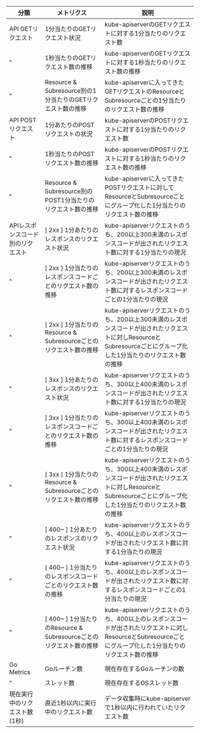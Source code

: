 | 分類                           | メトリクス                                                | 説明                                                                                                                               |
| ---------------------------- | ---------------------------------------------------- | -------------------------------------------------------------------------------------------------------------------------------- |
| API GETリクエスト                 | 1分当たりのGETリクエスト状況                                     | kube-apiserverのGETリクエストに対する1分当たりのリクエスト数                                                                                          |
| ^                            | 1秒当たりのGETリクエスト数の推移                                   | kube-apiserverのGETリクエストに対する1秒当たりのリクエスト数の推移                                                                                       |
| ^                            | Resource & Subresource別の1分当たりのGETリクエスト数の推移           | kube-apiserverに入ってきたGETリクエストのResourceとSubresourceごとの1分当たりのリクエスト数の推移                                                              |
| API POSTリクエスト                | 1分あたりのPOSTリクエストの状況                                   | kube-apiserverのPOSTリクエストに対する1分当たりのリクエスト数                                                                                         |
| ^                            | 1秒当たりのPOSTリクエスト数の推移                                  | kube-apiserverのPOSTリクエストに対する1秒当たりのリクエスト数の推移                                                                                      |
| ^                            | Resource & Subresource別のPOST1分当たりのリクエスト数の推移          | kube-apiserverに入ってきたPOSTリクエストに対してResourceとSubresourceごとにグループ化した1分当たりのリクエスト数の推移                                                   |
| APIレスポンスコード別のリクエスト           | [ 2xx ] 1分あたりのレスポンスのリクエスト状況                          | kube-apiserverリクエストのうち、200以上300未満のレスポンスコードが出されたリクエスト数に対する1分当たりの現況                                                                |
| ^                            | [ 2xx ] 1分当たりのレスポンスコードごとのリクエスト数の推移                   | kube-apiserverリクエストのうち、200以上300未満のレスポンスコードが出されたリクエスト数に対するレスポンスコードごとの1分当たりの現況                                                     |
| ^                            | [ 2xx ] 1分当たりのResource & Subresourceごとのリクエスト数の推移     | kube-apiserverリクエストのうち、200以上300未満のレスポンスコードが出されたリクエストに対しResourceとSubresourceごとにグループ化した1分当たりのリクエスト数の推移                             |
| ^                            | [ 3xx ] 1分あたりのレスポンスのリクエスト状況                          | kube-apiserverリクエストのうち、300以上400未満のレスポンスコードが出されたリクエスト数に対する1分当たりの現況                                                                |
| ^                            | [ 3xx ] 1分当たりのレスポンスコードごとのリクエスト数の推移                   | kube-apiserverリクエストのうち、300以上400未満のレスポンスコードが出されたリクエスト数に対するレスポンスコードごとの1分当たりの現況                                                     |
| ^                            | [ 3xx ] 1分当たりのResource & Subresourceごとのリクエスト数の推移     | kube-apiserverリクエストのうち、300以上400未満のレスポンスコードが出されたリクエストに対しResourceとSubresourceごとにグループ化した1分当たりのリクエスト数の推移                             |
| ^                            | [ 400~ ] 1分あたりのレスポンスのリクエスト状況                         | kube-apiserverリクエストのうち、400以上のレスポンスコードが出されたリクエスト数に対する1分当たりの現況                                                                     |
| ^                            | [ 400~ ] 1分当たりのレスポンスコードごとのリクエスト数の推移                  | kube-apiserverリクエストのうち、400以上のレスポンスコードが出されたリクエスト数に対するレスポンスコードごとの1分当たりの現況                                                          |
| ^                            | [ 400~ ] 1分当たりのResource & Subresourceごとのリクエスト数の推移    | kube-apiserverリクエストのうち、400以上のレスポンスコードが出されたリクエストに対しResourceとSubresourceごとにグループ化した1分当たりのリクエスト数の推移                                  |
| Go Metrics                   | Goルーチン数                                              | 現在存在するGoルーチンの数                                                                                                                   |
| ^                            | スレッド数                                                | 現在存在するOSスレッド数                                                                                                                    |
| 現在実行中のリクエスト数(1秒)             | 直近1秒以内に実行中のリクエスト数                                    | データ収集時にkube-apiserverで1秒以内に行われていたリクエスト数                                                                                          |

